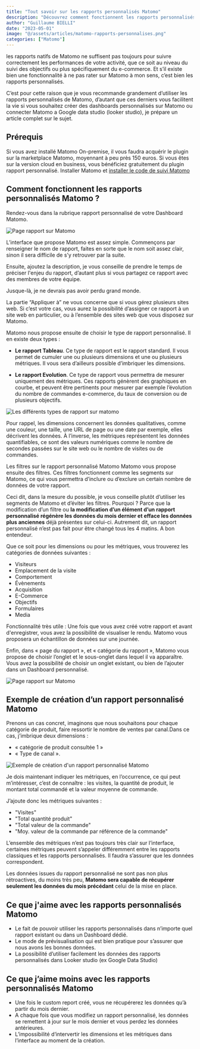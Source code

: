 ```yaml
---
title: "Tout savoir sur les rapports personnalisés Matomo"
description: "Découvrez comment fonctionnent les rapports personnalisés Matomo. Je vous explique étape par étape la configuration pour créer un rapport personnalisé sur votre interface Matomo."
author: "Guillaume BIELLI"
date: "2023-05-01"
image: "@/assets/articles/matomo-rapports-personnalises.png"
categories: ["Matomo"]
---
```



les rapports natifs de Matomo ne suffisent pas toujours pour suivre correctement les performances de votre activité, que ce soit au niveau du suivi des objectifs ou plus spécifiquement du e-commerce. Et s’il existe bien une fonctionnalité à ne pas rater sur Matomo à mon sens, c’est bien les rapports personnalisés.

C’est pour cette raison que je vous recommande grandement d’utiliser les rapports personnalisés de Matomo, d’autant que ces derniers vous facilitent la vie si vous souhaitez créer des dashboards personnalisés sur Matomo ou connecter Matomo a Google data studio (looker studio), je prépare un article complet sur le sujet.

## Prérequis

Si vous avez installé Matomo On-premise, il vous faudra acquérir le plugin sur la marketplace Matomo, moyennant à peu près 150 euros.
Si vous êtes sur la version cloud en business, vous bénéficiez gratuitement du plugin rapport personnalisé.
Installer Matomo et [installer le code de suivi Matomo](/blog/comment-mettre-en-place-le-suivi-matomo-avec-google-tag-manager)

## Comment fonctionnent les rapports personnalisés Matomo ?

Rendez-vous dans la rubrique rapport personnalisé de votre Dashboard Matomo.

<Image src={creerRapport} alt="Page rapport sur Matomo" />

L’interface que propose Matomo est assez simple. Commençons par renseigner le nom de rapport, faites en sorte que le nom soit assez clair, sinon il sera difficile de s’y retrouver par la suite.

Ensuite, ajoutez la description, je vous conseille de prendre le temps de préciser l'enjeu du rapport, d’autant plus si vous partagez ce rapport avec des membres de votre équipe.

Jusque-là, je ne devrais pas avoir perdu grand monde.

La partie “Appliquer à” ne vous concerne que si vous gérez plusieurs sites web. Si c’est votre cas, vous aurez la possibilité d’assigner ce rapport à un site web en particulier, ou à l’ensemble des sites web que vous disposez sur Matomo.

Matomo nous propose ensuite de choisir le type de rapport personnalisé. Il en existe deux types :

- **Le rapport Tableau**. Ce type de rapport est le rapport standard. Il vous permet de cumuler une ou plusieurs dimensions et une ou plusieurs métriques. Il vous sera d’ailleurs possible d’imbriquer les dimensions.

- **Le rapport Evolution**. Ce type de rapport vous permettra de mesurer uniquement des métriques. Ces rapports génèrent des graphiques en courbe, et peuvent être pertinents pour mesurer par exemple l’évolution du nombre de commandes e-commerce, du taux de conversion ou de plusieurs objectifs.

<Image src={typeRapport} alt="Les différents types de rapport sur matomo" />

Pour rappel, les dimensions concernent les données qualitatives, comme une couleur, une taille, une URL de page ou une date par exemple, elles décrivent les données. À l’inverse, les métriques représentent les données quantifiables, ce sont des valeurs numériques comme le nombre de secondes passées sur le site web ou le nombre de visites ou de commandes.

Les filtres sur le rapport personnalisé Matomo
Matomo vous propose ensuite des filtres. Ces filtres fonctionnent comme les segments sur Matomo, ce qui vous permettra d’inclure ou d’exclure un certain nombre de données de votre rapport.

Ceci dit, dans la mesure du possible, je vous conseille plutôt d’utiliser les segments de Matomo et d’éviter les filtres. Pourquoi ? Parce que la modification d’un filtre ou **la modification d’un élément d’un rapport personnalisé régénère les données du mois dernier et efface les données plus anciennes** déjà présentes sur celui-ci. Autrement dit, un rapport personnalisé n’est pas fait pour être changé tous les 4 matins. A bon entendeur.

Que ce soit pour les dimensions ou pour les métriques, vous trouverez les catégories de données suivantes :

- Visiteurs
- Emplacement de la visite
- Comportement
- Évènements
- Acquisition
- E-Commerce
- Objectifs
- Formulaires
- Media

Fonctionnalité très utile : Une fois que vous avez créé votre rapport et avant d'enregistrer, vous avez la possibilité de visualiser le rendu. Matomo vous proposera un échantillon de données sur une journée.

Enfin, dans « page du rapport », et « catégorie du rapport », Matomo vous propose de choisir l’onglet et le sous-onglet dans lequel il va apparaître. Vous avez la possibilité de choisir un onglet existant, ou bien de l’ajouter dans un Dashboard personnalisé.

<Image src={pageRapport} alt="Page rapport sur Matomo" />

## Exemple de création d’un rapport personnalisé Matomo

Prenons un cas concret, imaginons que nous souhaitons pour chaque catégorie de produit, faire ressortir le nombre de ventes par canal.Dans ce cas, j’imbrique deux dimensions :

- « catégorie de produit consultée 1 »
- « Type de canal ».

<Image
  src={dimensionPerso}
  alt="Exemple de création d'un rapport personnalisé Matomo"
/>

Je dois maintenant indiquer les métriques, en l’occurrence, ce qui peut m’intéresser, c’est de connaître : les visites, la quantité de produit, le montant total commandé et la valeur moyenne de commande.

J’ajoute donc les métriques suivantes :

- "Visites"
- "Total quantité produit"
- "Total valeur de la commande"
- "Moy. valeur de la commande par référence de la commande"

L’ensemble des métriques n’est pas toujours très clair sur l’interface, certaines métriques peuvent s’appeler différemment entre les rapports classiques et les rapports personnalisés. Il faudra s’assurer que les données correspondent.

Les données issues du rapport personnalisé ne sont pas non plus rétroactives, du moins très peu, **Matomo sera capable de récupérer seulement les données du mois précédant** celui de la mise en place.

## Ce que j'aime avec les rapports personnalisés Matomo

- Le fait de pouvoir utiliser les rapports personnalisés dans n’importe quel rapport existant ou dans un Dashboard dédié.
- Le mode de prévisualisation qui est bien pratique pour s’assurer que nous avons les bonnes données.
- La possibilité d’utiliser facilement les données des rapports personnalisés dans Looker studio (ex Google Data Studio)

## Ce que j’aime moins avec les rapports personnalisés Matomo

- Une fois le custom report créé, vous ne récupérerez les données qu’à partir du mois dernier.
- A chaque fois que vous modifiez un rapport personnalisé, les données se remettent à jour sur le mois dernier et vous perdez les données antérieures.
- L’impossibilité d‘intervertir les dimensions et les métriques dans l’interface au moment de la création.
